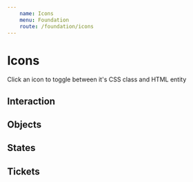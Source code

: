```yaml
---
    name: Icons
    menu: Foundation
    route: /foundation/icons
---
```





# Icons

Click an icon to toggle between it's CSS class and HTML entity

## Interaction
<Row>
    <IconExample type="arrow-left" entity={'&#xe000;'} />
    <IconExample type="call" entity={'&#xe001;'} />
    <IconExample type="carat-down" entity={'&#xe002;'} />
    <IconExample type="carat-left" entity={'&#xe003;'} />
    <IconExample type="carat-right" entity={'&#xe004;'} />
    <IconExample type="carat-up" entity={'&#xe005;'} />
    <IconExample type="chat" entity={'&#xe007;'} />
    <IconExample type="check" entity={'&#xe008;'} />
    <IconExample type="close" entity={'&#xe009;'} />
    <IconExample type="copy" entity={'&#xe00a;'} />
    <IconExample type="delete" entity={'&#xe00b;'} />
    <IconExample type="edit" entity={'&#xe00c;'} />
    <IconExample type="email-send" entity={'&#xe00d;'} />
    <IconExample type="filter" entity={'&#xe00e;'} />
    <IconExample type="info" entity={'&#xe00f;'} />
    <IconExample type="location" entity={'&#xe010;'} />
    <IconExample type="minus" entity={'&#xe011;'} />
    <IconExample type="more" entity={'&#xe012;'} />
    <IconExample type="plus" entity={'&#xe013;'} />
    <IconExample type="recent-arrow" entity={'&#xe014;'} />
    <IconExample type="refresh" entity={'&#xe015;'} />
    <IconExample type="search" entity={'&#xe016;'} />
    <IconExample type="share-android" entity={'&#xe017;'} />
    <IconExample type="share-ios" entity={'&#xe018;'} />
    <IconExample type="target" entity={'&#xe019;'} />
    <IconExample type="transfer" entity={'&#xe01a;'} />
</Row>


## Objects
<Row>
    <IconExample type="bell" entity={'&#xe01b;'} />
    <IconExample type="building" entity={'&#xe01c;'} />
    <IconExample type="caution" entity={'&#xe006;'} />
    <IconExample type="calendar" entity={'&#xe01d;'} />
    <IconExample type="calendar-multi" entity={'&#xe01e;'} />
    <IconExample type="camera" entity={'&#xe01f;'} />
    <IconExample type="checklist" entity={'&#xe020;'} />
    <IconExample type="cog" entity={'&#xe021;'} />
    <IconExample type="eye" entity={'&#xe022;'} />
    <IconExample type="eye-filled" entity={'&#xe023;'} />
    <IconExample type="gift-box" entity={'&#xe024;'} />
    <IconExample type="home" entity={'&#xe025;'} />
    <IconExample type="id-face" entity={'&#xe026;'} />
    <IconExample type="id-touch" entity={'&#xe0207'} />
    <IconExample type="location-user" entity={'&#xe028;'} />
    <IconExample type="lock" entity={'&#xe029;'} />
    <IconExample type="map" entity={'&#xe02a;'} />
    <IconExample type="money" entity={'&#xe02b;'} />
    <IconExample type="news" entity={'&#xe02c;'} />
    <IconExample type="paper-airplane" entity={'&#xe02d;'} />
    <IconExample type="receipt" entity={'&#xe02e;'} />
    <IconExample type="sale" entity={'&#xe02f;'} />
    <IconExample type="seat" entity={'&#xe030;'} />
    <IconExample type="shield-check" entity={'&#xe031;'} />
    <IconExample type="ticket" entity={'&#xe032;'} />
    <IconExample type="ticket-in-hand" entity={'&#xe033;'} />
    <IconExample type="user" entity={'&#xe034;'} />
</Row>

## States
<Row>
    <IconExample type="state-fail" entity={'&#xe035;'} />
    <IconExample type="state-future" entity={'&#xe036;'} />
    <IconExample type="state-in-process" entity={'&#xe037;'} />
    <IconExample type="state-success" entity={'&#xe038;'} />
    <IconExample type="state-warning" entity={'&#xe039;'} />
</Row>

## Tickets
<Row>
    <IconExample type="ticket-electronic" entity={'&#xe03a;'} />
    <IconExample type="ticket-guarantee" entity={'&#xe03b;'} />
    <IconExample type="ticket-instant" entity={'&#xe03c;'} />
    <IconExample type="ticket-mobile" entity={'&#xe03d;'} />
    <IconExample type="ticket-note" entity={'&#xe03e;'} />
    <IconExample type="ticket-pdf" entity={'&#xe03f;'} />
    <IconExample type="ticket-pick-up" entity={'&#xe040;'} />
    <IconExample type="ticket-preferred" entity={'&#xe041;'} />
    <IconExample type="ticket-print" entity={'&#xe042;'} />
    <IconExample type="ticket-transfer" entity={'&#xe043;'} />
    <IconExample type="ticket-truck" entity={'&#xe044;'} />
    <IconExample type="ticket-zone" entity={'&#xe045;'} />
</Row>
